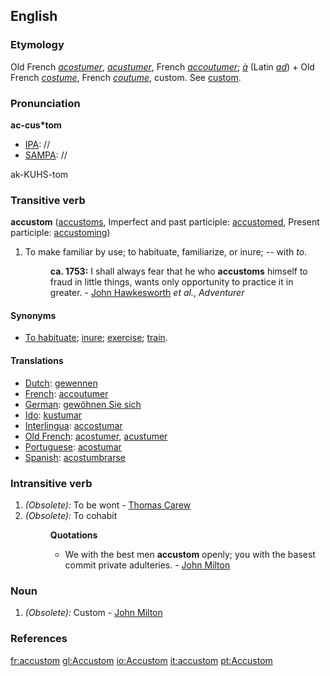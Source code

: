 ==English==

===Etymology===
Old French ''[[acostumer]]'', ''[[acustumer]]'', French ''[[accoutumer]]''; ''[[à]]'' (Latin ''[[ad]]'') + Old French ''[[costume]]'', French ''[[coutume]]'', custom. See [[custom]].

===Pronunciation===
'''ac-cus*tom'''
*[[IPA]]: //
*[[SAMPA]]: //
ak-KUHS-tom

===Transitive verb===
{{en-infl-reg-consonant|accustom||}}
'''accustom'''  ([[accustoms]], 
Imperfect and past participle: [[accustomed]],
Present participle: [[accustoming]])
#To make familiar by use; to habituate, familiarize, or inure; -- with ''to''.
#:'''ca. 1753:''' I shall always fear that he who '''accustoms''' himself to fraud in little things, wants only opportunity to practice it in greater. - [[w:John Hawkesworth|John Hawkesworth]] ''et al.'', ''Adventurer''

====Synonyms====
*[[To habituate]]; [[inure]]; [[exercise]]; [[train]].

====Translations====
*[[Dutch]]: [[gewennen]]
*[[French]]: [[accoutumer]]
*[[German]]: [[gewöhnen Sie sich]]
*[[Ido]]: [[kustumar]]
*[[Interlingua]]: [[accostumar]]
*[[Old French]]: [[acostumer]], [[acustumer]]
*[[Portuguese]]: [[acostumar]]
*[[Spanish]]: [[acostumbrarse]]

===Intransitive verb===
#''(Obsolete):'' To be wont - [[w:Thomas Carew|Thomas Carew]]
#''(Obsolete):'' To cohabit
#:'''Quotations'''
#:*We with the best men '''accustom''' openly; you with the basest commit private adulteries. - [[w:John Milton|John Milton]]

===Noun===
#''(Obsolete):'' Custom - [[w:John Milton|John Milton]]

===References===
{{R:Webster 1913}}

[[fr:accustom]]
[[gl:Accustom]]
[[io:Accustom]]
[[it:accustom]]
[[pt:Accustom]]